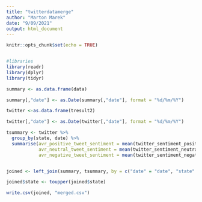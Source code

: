 ```yaml
---
title: "twitterdatamerge"
author: "Marton Marek"
date: "9/09/2021"
output: html_document
---
```


```r
knitr::opts_chunk$set(echo = TRUE)


#libraries
library(readr)
library(dplyr)
library(tidyr)
```



```r

summary <- as.data.frame(data)

summary[,"date"] <- as.Date(summary[,"date"], format = "%d/%m/%Y")

twitter <-as.data.frame(tresult2)

twitter[,"date"] <- as.Date(twitter[,"date"], format = "%d/%m/%Y")

tsummary <- twitter %>% 
  group_by(state, date) %>% 
  summarise(avr_positive_tweet_sentiment = mean(twitter_sentiment_positive),
            avr_neutral_tweet_sentiment = mean(twitter_sentiment_neutral), 
            avr_negative_tweet_sentiment = mean(twitter_sentiment_negative))


joined <- left_join(summary, tsummary, by = c("date" = "date", "state" = "state"))

joined$state <- toupper(joined$state)


```


```r

write.csv(joined, "merged.csv")

```
